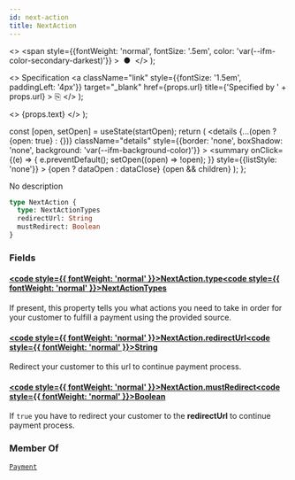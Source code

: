 ```yaml
---
id: next-action
title: NextAction
---
```


  <>
    <span
      style={{fontWeight: 'normal', fontSize: '.5em', color: 'var(--ifm-color-secondary-darkest)'}}
    >
      &nbsp;●&nbsp;
    </span>
  </>
);

  <>
    Specification
    <a
      className="link"
      style={{fontSize: '1.5em', paddingLeft: '4px'}}
      target="_blank"
      href={props.url}
      title={'Specified by ' + props.url}
    >
      ⎘
    </a>
  </>
);

  <>
    <span className={props.class}>{props.text}</span>
  </>
);


  const [open, setOpen] = useState(startOpen);
  return (
    <details
      {...(open ? {open: true} : {})}
      className="details"
      style={{border: 'none', boxShadow: 'none', background: 'var(--ifm-background-color)'}}
    >
      <summary
        onClick={(e) => {
          e.preventDefault();
          setOpen((open) => !open);
        }}
        style={{listStyle: 'none'}}
      >
        {open ? dataOpen : dataClose}
      </summary>
      {open && children}
    </details>
  );
};

No description

```graphql
type NextAction {
  type: NextActionTypes
  redirectUrl: String
  mustRedirect: Boolean
}
```

### Fields

#### [<code style={{ fontWeight: 'normal' }}>NextAction.<b>type</b></code>](#)<Bullet />[<code style={{ fontWeight: 'normal' }}><b>NextActionTypes</b></code>](/docs/apis/graphql/types/enums/next-action-types.mdx) <Badge class="badge badge--secondary " text="enum"/>

If present, this property tells you what actions you need
to take in order for your customer to fulfill a payment
using the provided source.

#### [<code style={{ fontWeight: 'normal' }}>NextAction.<b>redirectUrl</b></code>](#)<Bullet />[<code style={{ fontWeight: 'normal' }}><b>String</b></code>](/docs/apis/graphql/types/scalars/string.mdx) <Badge class="badge badge--secondary " text="scalar"/>

Redirect your customer to this url to continue payment process.

#### [<code style={{ fontWeight: 'normal' }}>NextAction.<b>mustRedirect</b></code>](#)<Bullet />[<code style={{ fontWeight: 'normal' }}><b>Boolean</b></code>](/docs/apis/graphql/types/scalars/boolean.mdx) <Badge class="badge badge--secondary " text="scalar"/>

If `true` you have to redirect your customer to the **redirectUrl**
to continue payment process.

### Member Of

[`Payment`](/docs/apis/graphql/types/objects/payment.mdx) <Badge class="badge badge--secondary badge--relation" text="object"/>
